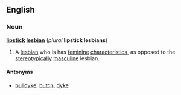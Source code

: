 ==English==
===Noun===
'''[[lipstick]] [[lesbian]]''' (''plural'' '''lipstick lesbians''')

#A [[lesbian]] who is has [[feminine]] [[characteristic]]s, as opposed to the [[stereotypically]] [[masculine]] lesbian.

====Antonyms====
*[[bulldyke]], [[butch]], [[dyke]]